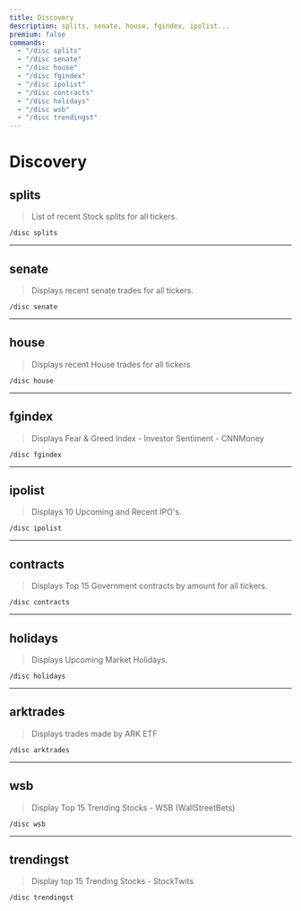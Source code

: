 ```yaml
---
title: Discovery
description: splits, senate, house, fgindex, ipolist...
premium: false
commands:
  - "/disc splits"
  - "/disc senate"
  - "/disc house"
  - "/disc fgindex"
  - "/disc ipolist"
  - "/disc contracts"
  - "/disc holidays"
  - "/disc wsb"
  - "/disc trendingst"
---
```


# Discovery

## splits

> List of recent Stock splits for all tickers.

```format
/disc splits
```

---

## senate

> Displays recent senate trades for all tickers.

```format
/disc senate
```

---

## house

> Displays recent House trades for all tickers

```format
/disc house
```

---

## fgindex

> Displays Fear & Greed Index - Investor Sentiment - CNNMoney

```format
/disc fgindex
```

---

## ipolist

> Displays 10 Upcoming and Recent IPO's.

```format
/disc ipolist
```

---

## contracts

> Displays Top 15 Government contracts by amount for all tickers.

```format
/disc contracts
```

---

## holidays

> Displays Upcoming Market Holidays.

```format
/disc holidays
```

---

## arktrades

> Displays trades made by ARK ETF

```format
/disc arktrades
```

---

## wsb

> Display Top 15 Trending Stocks - WSB (WallStreetBets)

```format
/disc wsb
```
---

## trendingst

> Display top 15 Trending Stocks - StockTwits

```format
/disc trendingst
```


